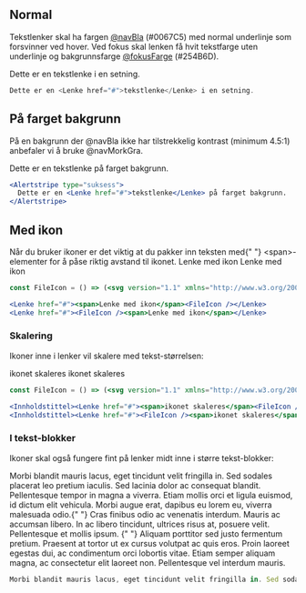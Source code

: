 

## Normal

Tekstlenker skal ha fargen [@navBla](/resources/colors) (#0067C5) med normal underlinje som forsvinner ved hover.
Ved fokus skal lenken få hvit tekstfarge uten underlinje og bakgrunnsfarge [@fokusFarge](/resources/colors) (#254B6D).

<Example>
  Dette er en <Lenke href="#">tekstlenke</Lenke> i en setning.
</Example>

```jsx
Dette er en <Lenke href="#">tekstlenke</Lenke> i en setning.
```

## På farget bakgrunn

På en bakgrunn der @navBla ikke har tilstrekkelig kontrast (minimum 4.5:1) anbefaler vi å bruke @navMorkGra.

<Example>
  <Alertstripe type="suksess">
    Dette er en <Lenke href="#">tekstlenke</Lenke> på farget bakgrunn.
  </Alertstripe>
</Example>

```jsx
<Alertstripe type="suksess">
  Dette er en <Lenke href="#">tekstlenke</Lenke> på farget bakgrunn.
</Alertstripe>
```

## Med ikon

<Alertstripe type="info">
  Når du bruker ikoner er det viktig at du pakker inn teksten med{" "}
  <InlineCode>&lt;span&gt;</InlineCode>-elementer for å påse riktig avstand til
  ikonet.
</Alertstripe>

<Example>
  <Lenke href="#">
    <span>Lenke med ikon</span>
    <FileIcon />
  </Lenke>
  <Lenke href="#">
    <FileIcon />
    <span>Lenke med ikon</span>
  </Lenke>
</Example>

```jsx
const FileIcon = () => (<svg version="1.1" xmlns="http://www.w3.org/2000/svg" viewBox="0 0 24 24"><g><path d="M20.5,24h-17C3.2,24,3,23.8,3,23.5v-23C3,0.2,3.2,0,3.5,0h11c0,0,0,0,0,0c0.1,0,0.3,0.1,0.4,0.1l6,6 C20.9,6.2,21,6.4,21,6.5c0,0,0,0,0,0v17C21,23.8,20.8,24,20.5,24z M4,23h16V7h-5.5C14.2,7,14,6.8,14,6.5V1H4V23z M15,6h4.3L15,1.7 V6z"/></g></svg>);

<Lenke href="#"><span>Lenke med ikon</span><FileIcon /></Lenke>
<Lenke href="#"><FileIcon /><span>Lenke med ikon</span></Lenke>
```

### Skalering

Ikoner inne i lenker vil skalere med tekst-størrelsen:

<Example>
  <Innholdstittel>
    <Lenke href="#">
      <span>ikonet skaleres</span>
      <FileIcon />
    </Lenke>
  </Innholdstittel>
  <Innholdstittel>
    <Lenke href="#">
      <FileIcon />
      <span>ikonet skaleres</span>
    </Lenke>
  </Innholdstittel>
</Example>

```jsx
const FileIcon = () => (<svg version="1.1" xmlns="http://www.w3.org/2000/svg" viewBox="0 0 24 24"><g><path d="M20.5,24h-17C3.2,24,3,23.8,3,23.5v-23C3,0.2,3.2,0,3.5,0h11c0,0,0,0,0,0c0.1,0,0.3,0.1,0.4,0.1l6,6 C20.9,6.2,21,6.4,21,6.5c0,0,0,0,0,0v17C21,23.8,20.8,24,20.5,24z M4,23h16V7h-5.5C14.2,7,14,6.8,14,6.5V1H4V23z M15,6h4.3L15,1.7 V6z"/></g></svg>);

<Innholdstittel><Lenke href="#"><span>ikonet skaleres</span><FileIcon /></Lenke></Innholdstittel>
<Innholdstittel><Lenke href="#"><FileIcon /><span>ikonet skaleres</span></Lenke></Innholdstittel>
```

### I tekst-blokker

Ikoner skal også fungere fint på lenker midt inne i større tekst-blokker:

<Example>
  Morbi blandit mauris lacus, eget tincidunt velit fringilla in. Sed sodales
  placerat leo pretium iaculis. Sed lacinia dolor ac consequat blandit.
  Pellentesque tempor in magna a viverra. Etiam mollis orci et ligula euismod,
  id dictum elit vehicula. Morbi augue erat, dapibus eu lorem eu, viverra
  malesuada odio.{" "}
  <Lenke href="#">
    <FileIcon />
    <span>
      Cras finibus odio ac venenatis interdum. Mauris ac accumsan libero. In ac
      libero tincidunt, ultrices risus at, posuere velit. Pellentesque et mollis
      ipsum.
    </span>
  </Lenke>{" "}
  Aliquam porttitor sed justo fermentum pretium. Praesent at tortor ut ex cursus
  volutpat ac quis eros. Proin laoreet egestas dui, ac condimentum orci lobortis
  vitae. Etiam semper aliquam magna, ac consectetur elit laoreet non.
  Pellentesque vel interdum mauris.
</Example>

```jsx
Morbi blandit mauris lacus, eget tincidunt velit fringilla in. Sed sodales placerat leo pretium iaculis. Sed lacinia dolor ac consequat blandit. Pellentesque tempor in magna a viverra. Etiam mollis orci et ligula euismod, id dictum elit vehicula. Morbi augue erat, dapibus eu lorem eu, viverra malesuada odio. <Lenke href="#"><FileIcon /><span>Cras finibus odio ac venenatis interdum. Mauris ac accumsan libero. In ac libero tincidunt, ultrices risus at, posuere velit. Pellentesque et mollis ipsum.</span></Lenke> Aliquam porttitor sed justo fermentum pretium. Praesent at tortor ut ex cursus volutpat ac quis eros. Proin laoreet egestas dui, ac condimentum orci lobortis vitae. Etiam semper aliquam magna, ac consectetur elit laoreet non. Pellentesque vel interdum mauris.
```

